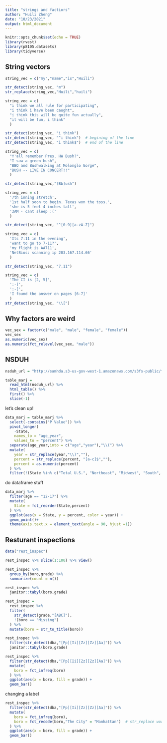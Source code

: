 ```yaml
---
title: "strings and factiors"
author: "Huili Zheng"
date: "10/23/2021"
output: html_document
---
```


```r
knitr::opts_chunk$set(echo = TRUE)
library(rvest)
library(p8105.datasets)
library(tidyverse)

```

## String vectors

```r
string_vec = c("my","name","is","Huili")

str_detect(string_vec, "m")
str_replace(string_vec,"Huili","huili")
```

```r
string_vec = c(
  "i think we all rule for participating",
  "i think i have been caught",
  "i think this will be quite fun actually",
  "it will be fun, i think"
  )

str_detect(string_vec, "i think")
str_detect(string_vec, "^i think")  # begining of the line 
str_detect(string_vec, "i think$")  # end of the line 
```

```r
string_vec = c(
  "Y'all remember Pres. HW Bush?",
  "I saw a green bush",
  "BBQ and Bushwalking at Molonglo Gorge",
  "BUSH -- LIVE IN CONCERT!!"
  )

str_detect(string_vec,"[Bb]ush")
```

```r
string_vec = c(
  '7th inning stretch',
  '1st half soon to begin. Texas won the toss.',
  'she is 5 feet 4 inches tall',
  '3AM - cant sleep :('
  )

str_detect(string_vec, "^[0-9][a-zA-Z]")
```

```r
string_vec = c(
  'Its 7:11 in the evening',
  'want to go to 7-11?',
  'my flight is AA711',
  'NetBios: scanning ip 203.167.114.66'
  )

str_detect(string_vec, "7.11")
```

```r
string_vec = c(
  'The CI is [2, 5]',
  ':-]',
  ':-[',
  'I found the answer on pages [6-7]'
  )
str_detect(string_vec, "\\[")
```


## Why factors are weird

```r
vec_sex = factor(c("male", "male", "female", "female"))
vec_sex
as.numeric(vec_sex)
as.numeric(fct_relevel(vec_sex, "male"))
```

## NSDUH

```r
nsduh_url = "http://samhda.s3-us-gov-west-1.amazonaws.com/s3fs-public/field-uploads/2k15StateFiles/NSDUHsaeShortTermCHG2015.htm"

table_marj = 
  read_html(nsduh_url) %>% 
  html_table() %>%
  first() %>%
  slice(-1)
```

let's clean up!

```r
data_marj = table_marj %>%
  select(-contains("P Value")) %>%
  pivot_longer(
    -State,
    names_to = "age_year",
    values_to = "percent") %>%
  separate(age_year,into = c("age","year"),"\\(") %>%
  mutate(
    year = str_replace(year,"\\)",""),
    percent = str_replace(percent, "[a-c]$",""),
    percent = as.numeric(percent)
  ) %>%
  filter(!(State %in% c("Total U.S.", "Northeast", "Midwest", "South", "West")))
```

do dataframe stuff

```r
data_marj %>%
  filter(age == "12-17") %>%
  mutate(
    State = fct_reorder(State,percent)
  ) %>%
  ggplot(aes(x = State, y = percent, color = year)) +
  geom_point()+
  theme(axis.text.x = element_text(angle = 90, hjust =1)) 
```


## Resturant inspections

```r
data("rest_inspec")

rest_inspec %>% slice(1:100) %>% view()
```

```r
rest_inspec %>%
  group_by(boro,grade) %>%
  summarize(count = n()) 
```

```r
rest_inspec %>%
  janitor::tabyl(boro,grade)
```

```r
rest_inspec = 
  rest_inspec %>%
  filter(
    str_detect(grade,"[ABC]"),
    !(boro == "Missing")
  ) %>% 
  mutate(boro = str_to_title(boro))
```

```r
rest_inspec %>%
  filter(str_detect(dba,"[Pp][Ii][Zz][Zz][Aa]")) %>%
  janitor::tabyl(boro,grade)
```


```r
rest_inspec %>%
  filter(str_detect(dba,"[Pp][Ii][Zz][Zz][Aa]")) %>%
  mutate(
    boro = fct_infreq(boro)
  ) %>%
  ggplot(aes(x = boro, fill = grade)) +
  geom_bar()
```

changing a label
```r
rest_inspec %>%
  filter(str_detect(dba,"[Pp][Ii][Zz][Zz][Aa]")) %>%
  mutate(
    boro = fct_infreq(boro),
    boro = fct_recode(boro,"The City" = "Manhattan")  # str_replace work tricky
  ) %>%
  ggplot(aes(x = boro, fill = grade)) +
  geom_bar()


```
